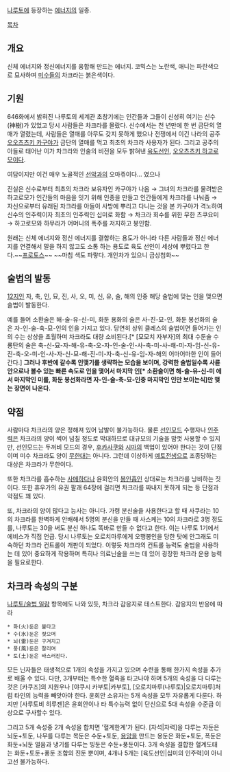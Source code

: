 [[나루토]]에 등장하는 [[에너지]]의 일종.

[[목차]]

== 개요 ==
신체 에너지와 정신에너지를 융합해 만드는 에너지. 코믹스는 노란색, 애니는 파란색으로 묘사하며 [[미수]]들의 차크라는 붉은색이다.

== 기원 ==
{{{#!html
<div style="border: 3px solid Orange;padding:10px;margin-bottom:0px"><b style="font-size:18px">주의! 내용 누설이 있습니다.</b>

본 항목과 하위 항목은 작품의 줄거리나 결말, 반전 요소를 설명하고 있습니다.
작품의 내용 누설을 원하지 않는다면 이 문서를 닫아 주세요.</div>}}}

646화에서 밝혀진 나루토의 세계관 초창기에는 인간들과 그들이 신성히 여기는 신수(神樹)가 있었고 당시 사람들은 차크라를 몰랐다. 신수에서는 천 년만에 한 번 금단의 열매가 열렸는데, 사람들은 열매를 아무도 갖지 못하게 했으나 전쟁에서 이긴 나라의 공주 [[오오츠츠키 카구야]]가 금단의 열매를 먹고 최초의 차크라 사용자가 된다. 그리고 공주의 아들로 태어난 이가 차크라와 인술의 비전을 모두 밝혀낸 [[육도선인]], [[오오츠츠키 하고로모]]이다.

여담이지만 이건 매우 노골적인 [[선악과]]의 오마쥬이다... 였으나

진실은 신수로부터 최초의 차크라 보유자인 카구야가 나옴 → 그녀의 차크라를 물려받은 하고로모가 인간들의 마음을 잇기 위해 인종을 만들고 인간들에게 차크라를 나눠줌 → 자신으로부터 유래된 차크라를 아들이 사방에 뿌리고 다니는 것을 본 카구야가 격노하여 신수의 인주력이자 최초의 인주력인 십미로 화함 → 차크라 회수를 위한 무한 츠쿠요미 → 하고로모와 하무라가 어머니의 폭주를 저지하고 봉인함. 

원래는 신체 에너지와 정신 에너지를 결합하는 용도가 아니라 다른 사람들과 정신 에너지를 연결해서 말을 하지 않고도 소통 하는 용도로 육도 선인이 세상에 뿌렸다고 한다.~~[[프로토스]]~~ ~~마침 색도 파랗다. 개인차가 있으니 금상첨화~~ 

== 술법의 발동 ==
[[12지]]인 자, 축, 인, 묘, 진, 사, 오, 미, 신, 유, 술, 해의 인중 해당 술법에 맞는 인을 맺으면 술법이 발동한다.

예를 들어 소환술은 해-술-유-신-미, 화둔 용화의 술은 사-진-묘-인, 화둔 봉선화의 술은 자-인-술-축-묘-인의 인을 가지고 있다. 당연히 상위 클레스의 술법이면 들어가는 인의 수는 상상을 초월하며 차크라도 대량 소비된다.[* [모모치 자부자]의 최대 수둔술 수룡탄의 술은 축-신-묘-자-해-유-축-오-자-인-술-인-사-축-미-사-해-미-자-임-신-유-진-축-오-미-인-사-자-신-묘-해-진-미-자-축-신-유-임-자-해의 어마어마한 인이 들어간다.] '''그러나 후반에 갈수록 인맺기를 생략하는 모습을 보이며, 강력한 술법일수록 사륜안으로나 볼수 있는 빠른 속도로 인을 맺어서 마지막 인[* 소환술이면 해-술-유-신-미 에서 마지막인 미를, 화둔 봉선화라면 자-인-술-축-묘-인중 마지막인 인만 보이는식]만 맺는 장면이 나온다.''' 

== 약점 ==
사람마다 차크라의 양은 정해져 있어 남발이 불가능하다. 물론 [[선인모드]] 수행자나 [[인주력]]은 차크라의 양이 썩어 넘칠 정도로 막대하므로 대규모의 기술을 맘껏 사용할 수 있지만, 선인모드는 두꺼비 모드의 경우, [[후카사쿠]]와 [[시마]]의 백업이 있어야 한다는 것이 단점이며 미수 차크라도 양이 [[무한대]]는 아니다. 그런데 이상하게 [[예토전생]]으로 조종당하는 대상은 차크라가 무한이다.

또한 차크라를 흡수하는 [[사메하다]]나 윤회안의 [[봉인흡인]] 상대로는 차크라를 낭비하는 짓이다. 또한 휴우가의 유권 팔괘 64장에 걸리면 차크라를 짜내지 못하게 되는 등 단점과 약점도 꽤 있다.

또, 차크라의 양이 많다고 능사는 아니다. 가령 분신술을 사용한다고 할 때 사쿠라는 10의 차크라를 완벽하게 안배해서 5명의 분신을 만들 때 사스케는 10의 차크라로 3명 정도를, 나루토는 30을 써도 분신 하나도 똑바로 만들 수 없다고 한다. 이는 나루토 1기에서 에비스가 직접 언급. 당시 나루토는 오로치마루에게 오행봉인을 당한 탓에 안그래도 미숙하던 차크라 컨트롤이 개판이 되었다. 이렇듯 차크라의 컨트롤 능력도 술법을 사용하는 데 있어 중요하게 작용하며 특히나 의료닌술을 쓰는 데 있어 굉장한 차크라 운용 능력을 필요로한다.

== 차크라 속성의 구분 ==
[[나루토/술법 일람]] 항목에도 나와 있듯, 차크라 감응지로 테스트한다. 감응지의 반응에 따라 
 * 화(火)둔은 불타고
 * 수(水)둔은 젖으며
 * 뇌(雷)둔은 구겨지고
 * 풍(風)둔은 잘리며
 * 토(土)둔은 바스러진다.

모든 닌자들은 태생적으로 1개의 속성을 가지고 있으며 수련을 통해 한가지 속성을 추가로 배울 수 있다. 다만, 3개부터는 특수한 혈족을 타고나야 하며 5개의 속성을 다 다루는 것은 [카쿠즈]의 지원우나 [야쿠시 카부토|카부토], [오로치마루(나루토)|오로치마루]처럼 타인의 능력을 빼앗아야 한다. 윤회안 소유자는 5개 속성을 모두 자유롭게 다룬다. 하지만 [사루토비 히루젠]은 윤회안이나 타 특수능력 없이 단신으로 5대 속성을 수준급 이상으로 구사할수 있다.

그리고 5개 속성중 2개 속성을 합치면 '혈계한계'가 된다. [자석|자력]을 다루는 자둔은 뇌둔+토둔, 나무를 다루는 목둔은 수둔+토둔, [[용암]]을 만드는 용둔은 화둔+토둔, 폭둔은 화둔+뇌둔 얼음과 냉기를 다루는 빙둔은 수둔+풍둔이다. 3개 속성을 결합한 혈계도태는 화둔+토둔+풍둔 조합의 진둔 뿐이며, 4개나 5개는 [육도선인|십미의 인주력]이 아니고선 불가능하다.
